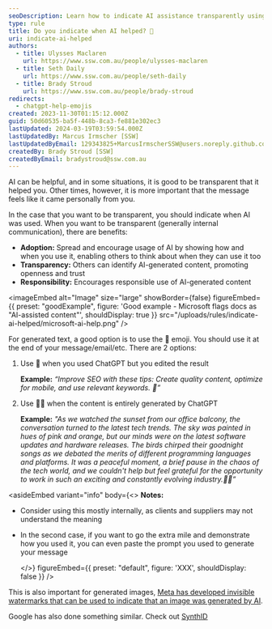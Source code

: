 ```yaml
---
seoDescription: Learn how to indicate AI assistance transparently using emojis and boost trust & adoption internally
type: rule
title: Do you indicate when AI helped? 🤖
uri: indicate-ai-helped
authors:
  - title: Ulysses Maclaren
    url: https://www.ssw.com.au/people/ulysses-maclaren
  - title: Seth Daily
    url: https://www.ssw.com.au/people/seth-daily
  - title: Brady Stroud
    url: https://www.ssw.com.au/people/brady-stroud
redirects:
  - chatgpt-help-emojis
created: 2023-11-30T01:15:12.000Z
guid: 50d60535-ba5f-448b-8ca3-fe881e302ec3
lastUpdated: 2024-03-19T03:59:54.000Z
lastUpdatedBy: Marcus Irmscher [SSW]
lastUpdatedByEmail: 129343825+MarcusIrmscherSSW@users.noreply.github.com
createdBy: Brady Stroud [SSW]
createdByEmail: bradystroud@ssw.com.au
---
```


AI can be helpful, and in some situations, it is good to be transparent that it helped you. Other times, however, it is more important that the message feels like it came personally from you.

In the case that you want to be transparent, you should indicate when AI was used.
When you want to be transparent (generally internal communication), there are benefits:

* **Adoption:** Spread and encourage usage of AI by showing how and when you use it, enabling others to think about when they can use it too
* **Transparency:** Others can identify AI-generated content, promoting openness and trust
* **Responsibility:** Encourages responsible use of AI-generated content

<imageEmbed
  alt="Image"
  size="large"
  showBorder={false}
  figureEmbed={{
    preset: "goodExample",
    figure: 'Good example - Microsoft flags docs as "AI-assisted content"',
    shouldDisplay: true
  }}
  src="/uploads/rules/indicate-ai-helped/microsoft-ai-help.png"
/>

For generated text, a good option is to use the 🤖 emoji.
You should use it at the end of your message/email/etc. There are 2 options:

1. Use 🤖 when you used ChatGPT but you edited the result

   **Example:** *“Improve SEO with these tips: Create quality content, optimize for mobile, and use relevant keywords. 🤖”*

2. Use 🤖🤖 when the content is entirely generated by ChatGPT

   **Example:** *"As we watched the sunset from our office balcony, the conversation turned to the latest tech trends. The sky was painted in hues of pink and orange, but our minds were on the latest software updates and hardware releases. The birds chirped their goodnight songs as we debated the merits of different programming languages and platforms. It was a peaceful moment, a brief pause in the chaos of the tech world, and we couldn't help but feel grateful for the opportunity to work in such an exciting and constantly evolving industry.🤖🤖”*

<asideEmbed
  variant="info"
  body={<>
    **Notes:**

* Consider using this mostly internally, as clients and suppliers may not understand the meaning
* In the second case, if you want to go the extra mile and demonstrate how you used it, you can even paste the prompt you used to generate your message

  </>}
  figureEmbed={{
    preset: "default",
    figure: 'XXX',
    shouldDisplay: false
  }}
/>

This is also important for generated images, [Meta has developed invisible watermarks that can be used to indicate that an image was generated by AI](https://aibusiness.com/responsible-ai/meta-develops-invisible-watermarks-to-track-ai-image-origins).

Google has also done something similar. Check out [SynthID](https://deepmind.google/discover/blog/identifying-ai-generated-images-with-synthid/)
